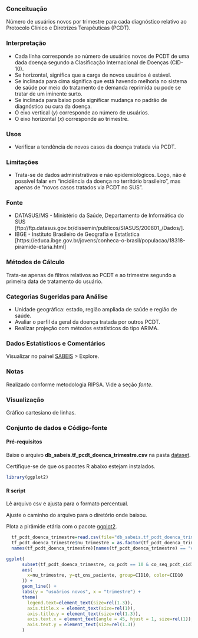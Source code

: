 ### Conceituação

Número de usuários novos por trimestre para cada diagnóstico relativo ao
Protocolo Clínico e Diretrizes Terapêuticas (PCDT).

### Interpretação

- Cada linha corresponde ao número de usuários novos de PCDT de uma dada doença segundo a Clasificação Internacional de Doenças (CID-10).
- Se horizontal, significa que a carga de novos usuários é estável.
- Se inclinada para cima significa que está havendo melhoria no sistema de saúde por meio do tratamento de demanda reprimida ou pode se tratar de um iminente surto.
- Se inclinada para baixo pode significar mudança no padrão de diagnóstico ou cura da doença.
- O eixo vertical ($y$) corresponde ao número de usuários.
- O eixo horizontal ($x$) corresponde ao trimestre.

### Usos

- Verificar a tendência de novos casos da doença tratada via PCDT.

### Limitações

- Trata-se de dados administrativos e não epidemiológicos. Logo, não é possível falar em "incidência da doença no território brasileiro", mas apenas de "novos casos tratados via PCDT no SUS".

### Fonte

- DATASUS/MS - Ministério da Saúde, Departamento de Informática do SUS
[ftp://ftp.datasus.gov.br/dissemin/publicos/SIASUS/200801_/Dados/].
- IBGE - Instituto Brasileiro de Geografia e Estatística [https://educa.ibge.gov.br/jovens/conheca-o-brasil/populacao/18318-piramide-etaria.html]

### Métodos de Cálculo

Trata-se apenas de filtros relativos ao PCDT e ao trimestre segundo a primeira
data de tratamento do usuário.


### Categorias Sugeridas para Análise

- Unidade geográfica: estado, região ampliada de saúde e região de saúde.
- Avaliar o perfil da geral da doença tratada por outros PCDT.
- Realizar projeção com métodos estatísticos do tipo ARIMA.

### Dados Estatísticos e Comentários

Visualizar no painel [SABEIS](https://labxss.shinyapps.io/sabeis_pcdt2/) > Explore.

### Notas

Realizado conforme metodologia RIPSA. Vide a seção *fonte*.

### Visualização

Gráfico cartesiano de linhas.

### Conjunto de dados e Código-fonte

#### Pré-requisitos {-}

Baixe o arquivo **db_sabeis.tf_pcdt_doenca_trimestre.csv** na pasta
[dataset](https://github.com/labxss/sabeis_pcdt/tree/master/dataset/csv).

Certifique-se de que os pacotes R abaixo estejam instalados.

```r
library(ggplot2)
```

#### R script {-}

Lê arquivo csv e ajusta para o formato percentual.

Ajuste o caminho do arquivo para o diretório onde baixou.

Plota a pirâmide etária com o pacote 
[ggplot2](https://cran.r-project.org/web/packages/ggplot2/ggplot2.pdf).



```r
  tf_pcdt_doenca_trimestre=read.csv(file="db_sabeis.tf_pcdt_doenca_trimestre.csv")
  tf_pcdt_doenca_trimestre$nu_trimestre = as.factor(tf_pcdt_doenca_trimestre$nu_trimestre)
  names(tf_pcdt_doenca_trimestre)[names(tf_pcdt_doenca_trimestre) == "co_cid10_diagnostico_principal"] <- "CID10"

ggplot(
      subset(tf_pcdt_doenca_trimestre, co_pcdt == 10 & co_seq_pcdt_cid10_trimestre > 1),
      aes(
        x=nu_trimestre, y=qt_cns_paciente, group=CID10, color=CID10
      )) +
      geom_line() +
      labs(y = "usuários novos", x = "trimestre") +
      theme(
        legend.text=element_text(size=rel(1.3)),
        axis.title.x = element_text(size=rel(1)),
        axis.title.y = element_text(size=rel(1.3)),
        axis.text.x = element_text(angle = 45, hjust = 1, size=rel(1)),
        axis.text.y = element_text(size=rel(1.3))
      )
```
